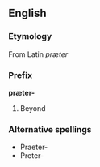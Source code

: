==English==
===Etymology===
From Latin ''præter''

===Prefix===
'''præter-'''
# Beyond

===Alternative spellings===
* Praeter-
* Preter-
